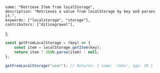     name: "Retrieve Item from localStorage",
    description: "Retrieves a value from localStorage by key and parses it.",
    keywords: ["localstorage", "storage"],
    contributors: ["ditinagrawal"],
};

```javascript
const getFromLocalStorage = (key) => {
    const item = localStorage.getItem(key);
    return item ? JSON.parse(item) : null;
};
```

```javascript
getFromLocalStorage("user"); // Returns: { name: 'John', age: 30 }
```
